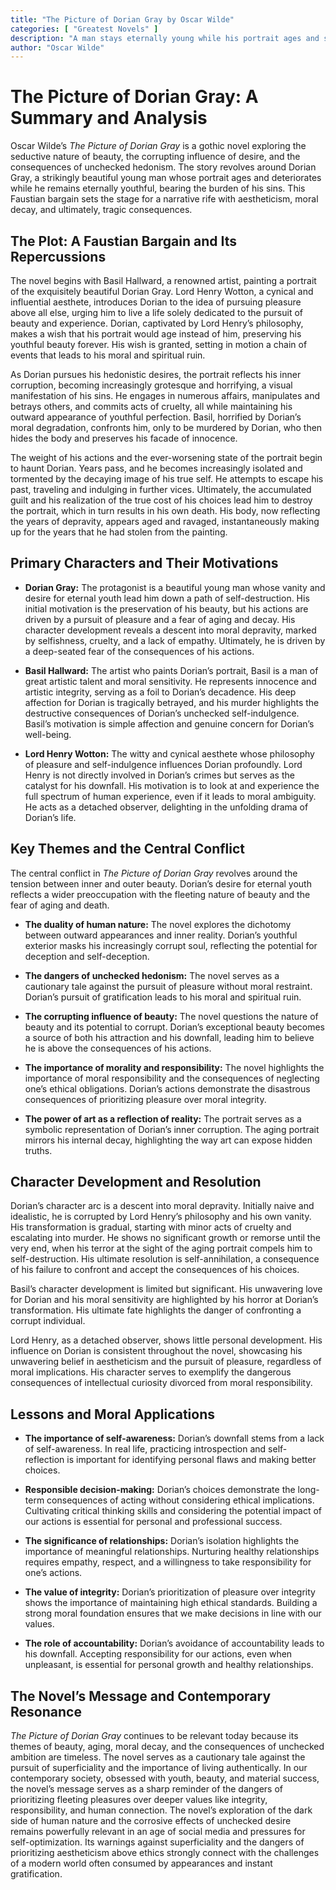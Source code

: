 ```yaml
---
title: "The Picture of Dorian Gray by Oscar Wilde"
categories: [ "Greatest Novels" ]
description: "A man stays eternally young while his portrait ages and shows his corruption."
author: "Oscar Wilde"
---
```

# The Picture of Dorian Gray: A Summary and Analysis

Oscar Wilde's *The Picture of Dorian Gray* is a gothic novel exploring the seductive nature of beauty, the corrupting influence of desire, and the consequences of unchecked hedonism.  The story revolves around Dorian Gray, a strikingly beautiful young man whose portrait ages and deteriorates while he remains eternally youthful, bearing the burden of his sins.  This Faustian bargain sets the stage for a narrative rife with aestheticism, moral decay, and ultimately, tragic consequences.


## The Plot: A Faustian Bargain and Its Repercussions

The novel begins with Basil Hallward, a renowned artist, painting a portrait of the exquisitely beautiful Dorian Gray.  Lord Henry Wotton, a cynical and influential aesthete, introduces Dorian to the idea of pursuing pleasure above all else, urging him to live a life solely dedicated to the pursuit of beauty and experience.  Dorian, captivated by Lord Henry's philosophy, makes a wish that his portrait would age instead of him, preserving his youthful beauty forever.  His wish is granted, setting in motion a chain of events that leads to his moral and spiritual ruin.

As Dorian pursues his hedonistic desires, the portrait reflects his inner corruption, becoming increasingly grotesque and horrifying, a visual manifestation of his sins.  He engages in numerous affairs, manipulates and betrays others, and commits acts of cruelty, all while maintaining his outward appearance of youthful perfection.  Basil, horrified by Dorian's moral degradation, confronts him, only to be murdered by Dorian, who then hides the body and preserves his facade of innocence.

The weight of his actions and the ever-worsening state of the portrait begin to haunt Dorian. Years pass, and he becomes increasingly isolated and tormented by the decaying image of his true self. He attempts to escape his past, traveling and indulging in further vices.  Ultimately, the accumulated guilt and his realization of the true cost of his choices lead him to destroy the portrait, which in turn results in his own death.  His body, now reflecting the years of depravity, appears aged and ravaged, instantaneously making up for the years that he had stolen from the painting.

##  Primary Characters and Their Motivations

* **Dorian Gray:** The protagonist is a beautiful young man whose vanity and desire for eternal youth lead him down a path of self-destruction. His initial motivation is the preservation of his beauty, but his actions are driven by a pursuit of pleasure and a fear of aging and decay. His character development reveals a descent into moral depravity, marked by selfishness, cruelty, and a lack of empathy. Ultimately, he is driven by a deep-seated fear of the consequences of his actions.

* **Basil Hallward:** The artist who paints Dorian's portrait, Basil is a man of great artistic talent and moral sensitivity. He represents innocence and artistic integrity, serving as a foil to Dorian's decadence. His deep affection for Dorian is tragically betrayed, and his murder highlights the destructive consequences of Dorian's unchecked self-indulgence. Basil's motivation is simple affection and genuine concern for Dorian's well-being.

* **Lord Henry Wotton:** The witty and cynical aesthete whose philosophy of pleasure and self-indulgence influences Dorian profoundly. Lord Henry is not directly involved in Dorian's crimes but serves as the catalyst for his downfall.  His motivation is to look at and experience the full spectrum of human experience, even if it leads to moral ambiguity.  He acts as a detached observer, delighting in the unfolding drama of Dorian's life.

## Key Themes and the Central Conflict

The central conflict in *The Picture of Dorian Gray* revolves around the tension between inner and outer beauty. Dorian's desire for eternal youth reflects a wider preoccupation with the fleeting nature of beauty and the fear of aging and death.

* **The duality of human nature:** The novel explores the dichotomy between outward appearances and inner reality. Dorian's youthful exterior masks his increasingly corrupt soul, reflecting the potential for deception and self-deception.

* **The dangers of unchecked hedonism:** The novel serves as a cautionary tale against the pursuit of pleasure without moral restraint. Dorian's pursuit of gratification leads to his moral and spiritual ruin.

* **The corrupting influence of beauty:**  The novel questions the nature of beauty and its potential to corrupt. Dorian's exceptional beauty becomes a source of both his attraction and his downfall, leading him to believe he is above the consequences of his actions.

* **The importance of morality and responsibility:** The novel highlights the importance of moral responsibility and the consequences of neglecting one's ethical obligations. Dorian's actions demonstrate the disastrous consequences of prioritizing pleasure over moral integrity.

* **The power of art as a reflection of reality:** The portrait serves as a symbolic representation of Dorian's inner corruption. The aging portrait mirrors his internal decay, highlighting the way art can expose hidden truths.

## Character Development and Resolution

Dorian's character arc is a descent into moral depravity. Initially naive and idealistic, he is corrupted by Lord Henry's philosophy and his own vanity.  His transformation is gradual, starting with minor acts of cruelty and escalating into murder.  He shows no significant growth or remorse until the very end, when his terror at the sight of the aging portrait compels him to self-destruction. His ultimate resolution is self-annihilation, a consequence of his failure to confront and accept the consequences of his choices.

Basil's character development is limited but significant. His unwavering love for Dorian and his moral sensitivity are highlighted by his horror at Dorian's transformation. His ultimate fate highlights the danger of confronting a corrupt individual.

Lord Henry, as a detached observer, shows little personal development. His influence on Dorian is consistent throughout the novel, showcasing his unwavering belief in aestheticism and the pursuit of pleasure, regardless of moral implications. His character serves to exemplify the dangerous consequences of intellectual curiosity divorced from moral responsibility.

## Lessons and Moral Applications

* **The importance of self-awareness:** Dorian's downfall stems from a lack of self-awareness. In real life, practicing introspection and self-reflection is important for identifying personal flaws and making better choices.

* **Responsible decision-making:** Dorian's choices demonstrate the long-term consequences of acting without considering ethical implications.  Cultivating critical thinking skills and considering the potential impact of our actions is essential for personal and professional success.

* **The significance of relationships:** Dorian's isolation highlights the importance of meaningful relationships.  Nurturing healthy relationships requires empathy, respect, and a willingness to take responsibility for one's actions.

* **The value of integrity:** Dorian's prioritization of pleasure over integrity shows the importance of maintaining high ethical standards.  Building a strong moral foundation ensures that we make decisions in line with our values.

* **The role of accountability:**  Dorian’s avoidance of accountability leads to his downfall.  Accepting responsibility for our actions, even when unpleasant, is essential for personal growth and healthy relationships.

## The Novel's Message and Contemporary Resonance

*The Picture of Dorian Gray* continues to be relevant today because its themes of beauty, aging, moral decay, and the consequences of unchecked ambition are timeless. The novel serves as a cautionary tale against the pursuit of superficiality and the importance of living authentically. In our contemporary society, obsessed with youth, beauty, and material success, the novel's message serves as a sharp reminder of the dangers of prioritizing fleeting pleasures over deeper values like integrity, responsibility, and human connection. The novel's exploration of the dark side of human nature and the corrosive effects of unchecked desire remains powerfully relevant in an age of social media and pressures for self-optimization. Its warnings against superficiality and the dangers of prioritizing aestheticism above ethics strongly connect with the challenges of a modern world often consumed by appearances and instant gratification.

